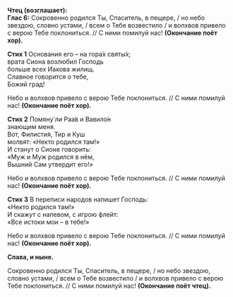 **Чтец (возглашает):**  
**Глас 6:** Сокровенно родился Ты, Спаситель, в пещере, / но небо звездою, словно устами, / всем о Тебе возвестило / и волхвов привело с верою Тебе поклониться. // С ними помилуй нас! **(Окончание поёт хор).**

**Стих 1** Основания его – на гора́х святы́х;  
врата Сиона возлюбил Господь  
больше всех Иакова жилищ.  
Славное говорится о тебе,  
Божий град!

Небо и волхвов привело с верою Тебе поклониться. // С ними помилуй нас! **(Окончание поёт хор).**

**Стих 2** Помяну́ ли Раа́в и Вавило́н  
знающим меня.  
Вот, Филисти́я, Тир и Куш  
молвят: «Некто родился там!»  
И станут о Сионе говорить:  
«Муж и Муж родился в нём,  
Вышний Сам утвердит его!»

Небо и волхвов привело с верою Тебе поклониться. // С ними помилуй нас! **(Окончание поёт хор).**

**Стих 3** В переписи народов напишет Господь:  
«Некто родился там!»  
И скажут с напевом, с игрою флейт:  
«Все истоки мои – в тебе!»

Небо и волхвов привело с верою Тебе поклониться. // С ними помилуй нас! **(Окончание поёт хор).**

**Слава, и ныне.**

Сокровенно родился Ты, Спаситель, в пещере, / но небо звездою, словно устами, / всем о Тебе возвестило / и волхвов привело с верою Тебе поклониться. // С ними помилуй нас! **(Окончание поёт чтец).**
